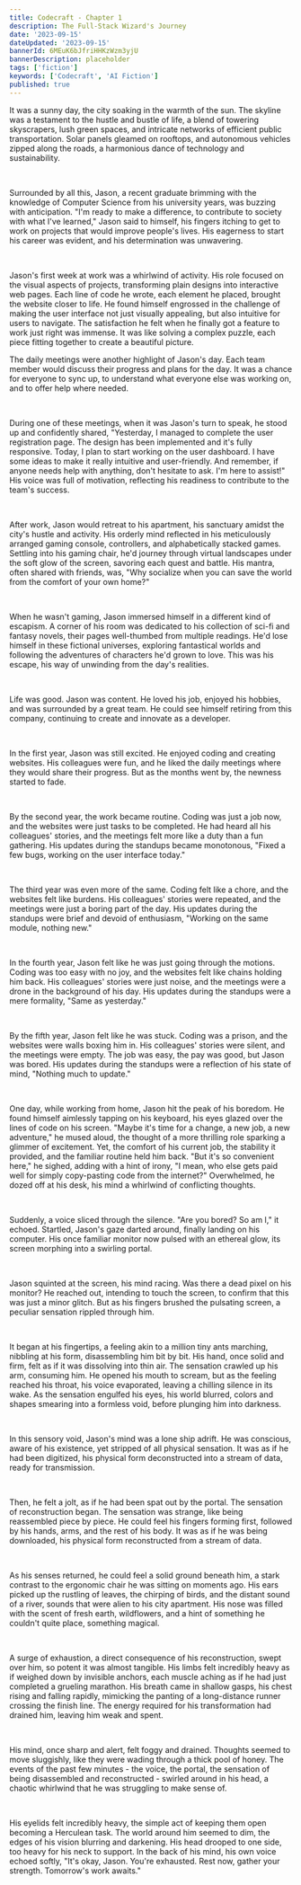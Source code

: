 ```yaml
---
title: Codecraft - Chapter 1
description: The Full-Stack Wizard's Journey
date: '2023-09-15'
dateUpdated: '2023-09-15'
bannerId: 6MEuK6bJfriHHKzWzm3yjU
bannerDescription: placeholder
tags: ['fiction']
keywords: ['Codecraft', 'AI Fiction']
published: true 
---
```


It was a sunny day, the city soaking in the warmth of the sun. The skyline was a testament to the hustle and bustle of life, a blend of towering skyscrapers, lush green spaces, and intricate networks of efficient public transportation. Solar panels gleamed on rooftops, and autonomous vehicles zipped along the roads, a harmonious dance of technology and sustainability.

<br />

Surrounded by all this, Jason, a recent graduate brimming with the knowledge of Computer Science from his university years, was buzzing with anticipation. "I'm ready to make a difference, to contribute to society with what I've learned," Jason said to himself, his fingers itching to get to work on projects that would improve people's lives. His eagerness to start his career was evident, and his determination was unwavering.

<br />

Jason's first week at work was a whirlwind of activity. His role focused on the visual aspects of projects, transforming plain designs into interactive web pages. Each line of code he wrote, each element he placed, brought the website closer to life. He found himself engrossed in the challenge of making the user interface not just visually appealing, but also intuitive for users to navigate. The satisfaction he felt when he finally got a feature to work just right was immense. It was like solving a complex puzzle, each piece fitting together to create a beautiful picture.
<br />

The daily meetings were another highlight of Jason's day. Each team member would discuss their progress and plans for the day. It was a chance for everyone to sync up, to understand what everyone else was working on, and to offer help where needed.

<br />

During one of these meetings, when it was Jason's turn to speak, he stood up and confidently shared, "Yesterday, I managed to complete the user registration page. The design has been implemented and it's fully responsive. Today, I plan to start working on the user dashboard. I have some ideas to make it really intuitive and user-friendly. And remember, if anyone needs help with anything, don't hesitate to ask. I'm here to assist!" His voice was full of motivation, reflecting his readiness to contribute to the team's success.

<br />

After work, Jason would retreat to his apartment, his sanctuary amidst the city's hustle and activity. His orderly mind reflected in his meticulously arranged gaming console, controllers, and alphabetically stacked games. Settling into his gaming chair, he'd journey through virtual landscapes under the soft glow of the screen, savoring each quest and battle. His mantra, often shared with friends, was, "Why socialize when you can save the world from the comfort of your own home?"

<br />

When he wasn't gaming, Jason immersed himself in a different kind of escapism. A corner of his room was dedicated to his collection of sci-fi and fantasy novels, their pages well-thumbed from multiple readings. He'd lose himself in these fictional universes, exploring fantastical worlds and following the adventures of characters he'd grown to love. This was his escape, his way of unwinding from the day's realities.

<br />

Life was good. Jason was content. He loved his job, enjoyed his hobbies, and was surrounded by a great team. He could see himself retiring from this company, continuing to create and innovate as a developer.

<br />

In the first year, Jason was still excited. He enjoyed coding and creating websites. His colleagues were fun, and he liked the daily meetings where they would share their progress. But as the months went by, the newness started to fade.

<br />

By the second year, the work became routine. Coding was just a job now, and the websites were just tasks to be completed. He had heard all his colleagues' stories, and the meetings felt more like a duty than a fun gathering. His updates during the standups became monotonous, "Fixed a few bugs, working on the user interface today."

<br />

The third year was even more of the same. Coding felt like a chore, and the websites felt like burdens. His colleagues' stories were repeated, and the meetings were just a boring part of the day. His updates during the standups were brief and devoid of enthusiasm, "Working on the same module, nothing new."

<br />

In the fourth year, Jason felt like he was just going through the motions. Coding was too easy with no joy, and the websites felt like chains holding him back. His colleagues' stories were just noise, and the meetings were a drone in the background of his day. His updates during the standups were a mere formality, "Same as yesterday."

<br />

By the fifth year, Jason felt like he was stuck. Coding was a prison, and the websites were walls boxing him in. His colleagues' stories were silent, and the meetings were empty. The job was easy, the pay was good, but Jason was bored. His updates during the standups were a reflection of his state of mind, "Nothing much to update."

<br />

One day, while working from home, Jason hit the peak of his boredom. He found himself aimlessly tapping on his keyboard, his eyes glazed over the lines of code on his screen. "Maybe it's time for a change, a new job, a new adventure," he mused aloud, the thought of a more thrilling role sparking a glimmer of excitement. Yet, the comfort of his current job, the stability it provided, and the familiar routine held him back. "But it's so convenient here," he sighed, adding with a hint of irony, "I mean, who else gets paid well for simply copy-pasting code from the internet?" Overwhelmed, he dozed off at his desk, his mind a whirlwind of conflicting thoughts.

<br />

Suddenly, a voice sliced through the silence. "Are you bored? So am I," it echoed. Startled, Jason's gaze darted around, finally landing on his computer. His once familiar monitor now pulsed with an ethereal glow, its screen morphing into a swirling portal.

<br />

Jason squinted at the screen, his mind racing. Was there a dead pixel on his monitor? He reached out, intending to touch the screen, to confirm that this was just a minor glitch. But as his fingers brushed the pulsating screen, a peculiar sensation rippled through him.

<br />

It began at his fingertips, a feeling akin to a million tiny ants marching, nibbling at his form, disassembling him bit by bit. His hand, once solid and firm, felt as if it was dissolving into thin air. The sensation crawled up his arm, consuming him. He opened his mouth to scream, but as the feeling reached his throat, his voice evaporated, leaving a chilling silence in its wake. As the sensation engulfed his eyes, his world blurred, colors and shapes smearing into a formless void, before plunging him into darkness.

<br />

In this sensory void, Jason's mind was a lone ship adrift. He was conscious, aware of his existence, yet stripped of all physical sensation. It was as if he had been digitized, his physical form deconstructed into a stream of data, ready for transmission.

<br />

Then, he felt a jolt, as if he had been spat out by the portal. The sensation of reconstruction began. The sensation was strange, like being reassembled piece by piece. He could feel his fingers forming first, followed by his hands, arms, and the rest of his body. It was as if he was being downloaded, his physical form reconstructed from a stream of data.

<br />

As his senses returned, he could feel a solid ground beneath him, a stark contrast to the ergonomic chair he was sitting on moments ago. His ears picked up the rustling of leaves, the chirping of birds, and the distant sound of a river, sounds that were alien to his city apartment. His nose was filled with the scent of fresh earth, wildflowers, and a hint of something he couldn't quite place, something magical.

<br />

A surge of exhaustion, a direct consequence of his reconstruction, swept over him, so potent it was almost tangible. His limbs felt incredibly heavy as if weighed down by invisible anchors, each muscle aching as if he had just completed a grueling marathon. His breath came in shallow gasps, his chest rising and falling rapidly, mimicking the panting of a long-distance runner crossing the finish line. The energy required for his transformation had drained him, leaving him weak and spent.

<br />

His mind, once sharp and alert, felt foggy and drained. Thoughts seemed to move sluggishly, like they were wading through a thick pool of honey. The events of the past few minutes - the voice, the portal, the sensation of being disassembled and reconstructed - swirled around in his head, a chaotic whirlwind that he was struggling to make sense of.

<br />

His eyelids felt incredibly heavy, the simple act of keeping them open becoming a Herculean task. The world around him seemed to dim, the edges of his vision blurring and darkening. His head drooped to one side, too heavy for his neck to support. In the back of his mind, his own voice echoed softly, "It's okay, Jason. You're exhausted. Rest now, gather your strength. Tomorrow's work awaits."
